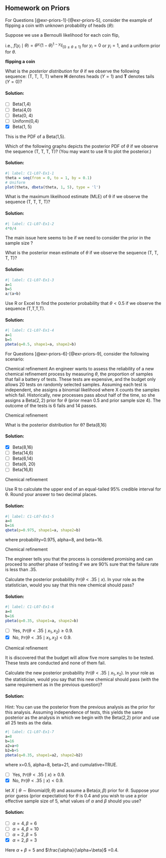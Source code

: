 
## Homework on Priors

For Questions [@exr-priors-1]-[@exr-priors-5], consider the example of flipping a coin with unknown probability of heads ($\theta$):

Suppose we use a Bernoulli likelihood for each coin flip,

i.e., $f(y_i \mid \theta) = \theta^{y_i} (1-\theta)^{1-y_i} I_{\{ 0 \le \theta \le 1 \}}$ for $y_i=0$ or $y_i=1$, and a uniform prior for $\theta$.

::: {#exr-priors-1}
[**flipping a coin**]{.column-margin}

What is the *posterior distribution* for $\theta$ if we observe the following sequence: (T, T, T, T) where **H** denotes heads $(Y=1)$ and **T** denotes tails $(Y=0)$?
:::

::: {.solution .callout-tip collapse="true"}
#### Solution:

-   [ ] Beta(1,4)
-   [ ] Beta(4,0)
-   [ ] Beta(0, 4)
-   [ ] Uniform(0,4)
-   [x] Beta(1, 5)

This is the PDF of a Beta(1,5).
:::

::: {#exr-priors-2}
Which of the following graphs depicts the posterior PDF of $\theta$ if we observe the sequence (T, T, T, T)? (You may want to use R to plot the posterior.)
:::

::: {.solution .callout-tip collapse="true"}
#### Solution:

```R
#| label: C1-L07-Ex1-1
theta = seq(from = 0, to = 1, by = 0.1)
# Uniform
plot(theta, dbeta(theta, 1, 5), type = 'l')
```
:::

::: {#exr-priors-3}
What is the maximum likelihood estimate (MLE) of θ if we observe the sequence (T, T, T, T)?
:::

::: {.solution .callout-tip collapse="true"}
#### Solution:

```R
#| label: C1-L07-Ex1-2
4*0/4
```

The main issue here seems to be if we need to consider the prior in the sample size ?
:::

::: {#exr-priors-4}
What is the posterior mean estimate of $\theta$ if we observe the sequence (T, T, T, T)?
:::

::: {.solution .callout-tip collapse="true"}
#### Solution:

```R
#| label: C1-L07-Ex1-3
a=1
b=5
a/(a+b)
```
:::

::: {#exr-priors-5}
Use R or Excel to find the posterior probability that $θ<0.5$ if we observe the sequence (T,T,T,T).
:::

::: {.solution .callout-tip collapse="true"}
#### Solution:

```R
#| label: C1-L07-Ex1-4
a=1
b=5
pbeta(q=0.5, shape1=a, shape2=b)
```
:::

For Questions [@exr-priors-6]-[@exr-priors-9], consider the following scenario:

[Chemical refinement]{.column-margin} An engineer wants to assess the reliability of a new chemical refinement process by measuring $\theta$, the proportion of samples that fail a battery of tests. These tests are expensive, and the budget only allows 20 tests on randomly selected samples. Assuming each test is independent, she assigns a binomial likelihood where X counts the samples which fail. Historically, new processes pass about half of the time, so she assigns a $\text{Beta}(2,2)$ prior for $\theta$ (prior mean 0.5 and prior sample size 4). The outcome of the tests is 6 fails and 14 passes.

::: {#exr-priors-6}
[Chemical refinement]{.column-margin}

What is the posterior distribution for θ? Beta(8,16)
:::

::: {.solution .callout-tip collapse="true"}
#### Solution:

-   [x] Beta(8,16)
-   [ ] Beta(14,6)
-   [ ] Beta(6,14)
-   [ ] Beta(6, 20)
-   [ ] Beta(16,8)
:::

::: {#exr-priors-7}
[Chemical refinement]{.column-margin}

Use R to calculate the upper end of an equal-tailed 95% credible interval for θ. Round your answer to two decimal places.
:::

::: {.solution .callout-tip collapse="true"}
#### Solution:

```R
#| label: C1-L07-Ex1-5
a=8
b=16
qbeta(p=0.975, shape1=a, shape2=b)
```

where probability=0.975, alpha=8, and beta=16.
:::

::: {#exr-priors-8}
[Chemical refinement]{.column-margin}

The engineer tells you that the process is considered promising and can proceed to another phase of testing if we are 90% sure that the failure rate is less than .35.

Calculate the posterior probability $\mathbb{P}r(\theta < .35 \mid x)$. In your role as the statistician, would you say that this new chemical should pass?
:::

::: {.solution .callout-tip collapse="true"}
#### Solution:

```R
#| label: C1-L07-Ex1-6
a=8
b=16
pbeta(q=0.35, shape1=a, shape2=b)
```

-   [ ] Yes, $\mathbb{P}r(θ<.35 \mid x_1,x_2)≥0.9$.
-   [x] No, $\mathbb{P}r(θ<.35 \mid x_1,x_2)<0.9$.
:::

::: {#exr-priors-9}
[Chemical refinement]{.column-margin}

It is discovered that the budget will allow five more samples to be tested. These tests are conducted and none of them fail.

Calculate the new posterior probability $\mathbb{P}r(\theta < .35 \mid x_1, x_2)$. In your role as the statistician, would you say that this new chemical should pass (with the same requirement as in the previous question)?
:::

::: {.solution .callout-tip collapse="true"}
#### Solution:

Hint: You can use the posterior from the previous analysis as the prior for this analysis. Assuming independence of tests, this yields the same posterior as the analysis in which we begin with the Beta(2,2) prior and use all 25 tests as the data.

```R
#| label: C1-L07-Ex1-7
a=8
b=16
a2=a+0
b2=b+5
pbeta(q=0.35, shape1=a2, shape2=b2)
```

where x=0.5, alpha=8, beta=21, and cumulative=TRUE.

-   [ ] Yes, $\mathbb{P}r(θ<.35 \mid x)≥0.9$.
-   [x] No, $\mathbb{P}r(θ<.35 \mid x)<0.9$.
:::

::: {#exr-priors-10}
let $X \mid \theta \sim \text{Binomial}(9, \theta)$ and assume a $\text{Beta}(\alpha,\beta)$ prior for $\theta$. Suppose your prior guess (prior expectation) for $\theta$ is 0.4 and you wish to use a prior effective sample size of 5, what values of $α$ and $β$ should you use?
:::

::: {.solution .callout-tip collapse="true"}
#### Solution:

-   [ ] $α=4, β=6$
-   [ ] $α=4, β=10$
-   [ ] $α=2, β=5$
-   [x] $α=2, β=3$

Here $α+β=5$ and $\frac{\alpha}{\alpha+\beta}$ =0.4.
:::
